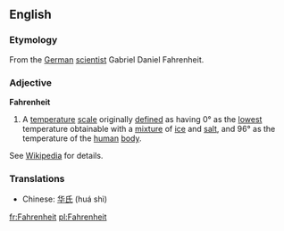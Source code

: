 ==English==
===Etymology===
From the [[German]] [[scientist]] Gabriel Daniel Fahrenheit.
===Adjective===
'''Fahrenheit'''
# A [[temperature]] [[scale]] originally [[define]]d as having 0° as the [[lowest]] temperature obtainable with a [[mixture]] of [[ice]] and [[salt]], and 96° as the temperature of the [[human]] [[body]].

See [[w:Fahrenheit|Wikipedia]] for details.

===Translations===
*Chinese: [[华氏]] (huá shì)

[[fr:Fahrenheit]]
[[pl:Fahrenheit]]